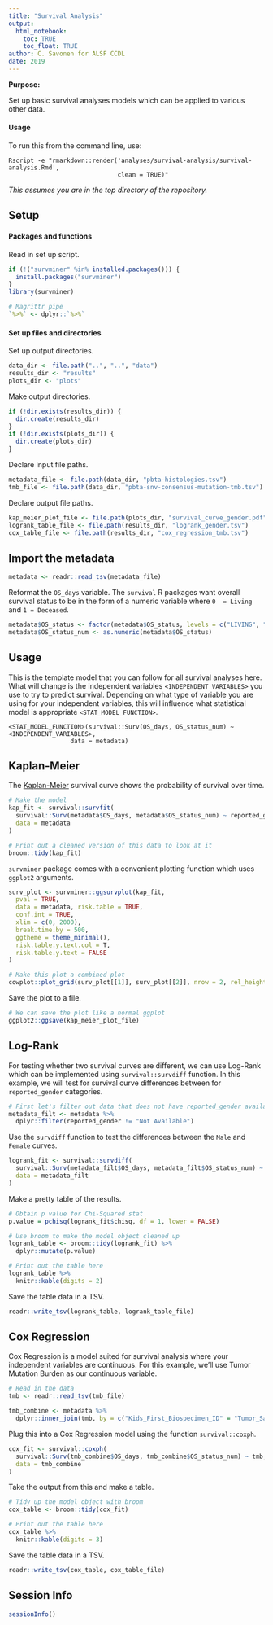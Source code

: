 ```yaml
---
title: "Survival Analysis"
output: 
  html_notebook:
    toc: TRUE
    toc_float: TRUE
author: C. Savonen for ALSF CCDL
date: 2019
---
```


**Purpose:** 

Set up basic survival analyses models which can be applied to various other data. 

#### Usage

To run this from the command line, use:
```
Rscript -e "rmarkdown::render('analyses/survival-analysis/survival-analysis.Rmd', 
                              clean = TRUE)" 
```

_This assumes you are in the top directory of the repository._

## Setup

#### Packages and functions

Read in set up script.

```r
if (!("survminer" %in% installed.packages())) {
  install.packages("survminer")
}
library(survminer)

# Magrittr pipe
`%>%` <- dplyr::`%>%`
```

#### Set up files and directories

Set up output directories. 

```r
data_dir <- file.path("..", "..", "data")
results_dir <- "results"
plots_dir <- "plots"
```

Make output directories.

```r
if (!dir.exists(results_dir)) {
  dir.create(results_dir)
}
if (!dir.exists(plots_dir)) {
  dir.create(plots_dir)
}
```

Declare input file paths. 

```r
metadata_file <- file.path(data_dir, "pbta-histologies.tsv")
tmb_file <- file.path(data_dir, "pbta-snv-consensus-mutation-tmb.tsv")
```

Declare output file paths. 

```r
kap_meier_plot_file <- file.path(plots_dir, "survival_curve_gender.pdf")
logrank_table_file <- file.path(results_dir, "logrank_gender.tsv")
cox_table_file <- file.path(results_dir, "cox_regression_tmb.tsv")
```

## Import the metadata

```r
metadata <- readr::read_tsv(metadata_file)
```

Reformat the `OS_days` variable. 
The `survival` R packages want overall survival status to be in the form of a 
numeric variable where `0  = Living` and `1 = Deceased`. 

```r
metadata$OS_status <- factor(metadata$OS_status, levels = c("LIVING", "DECEASED"))
metadata$OS_status_num <- as.numeric(metadata$OS_status)
```

## Usage 

This is the template model that you can follow for all survival analyses here. 
What will change is the independent variables `<INDEPENDENT_VARIABLES>` you use 
to try to predict survival. 
Depending on what type of variable you are using for your independent variables, 
this will influence what statistical model is appropriate `<STAT_MODEL_FUNCTION>`.

```
<STAT_MODEL_FUNCTION>(survival::Surv(OS_days, OS_status_num) ~ <INDEPENDENT_VARIABLES>,
                 data = metadata)
```

## Kaplan-Meier

The [Kaplan-Meier](https://www.ncbi.nlm.nih.gov/pmc/articles/PMC3059453/) 
survival curve shows the probability of survival over time.

```r
# Make the model
kap_fit <- survival::survfit(
  survival::Surv(metadata$OS_days, metadata$OS_status_num) ~ reported_gender,
  data = metadata
)

# Print out a cleaned version of this data to look at it
broom::tidy(kap_fit)
```

`survminer` package comes with a convenient plotting function which uses `ggplot2`
arguments. 

```r
surv_plot <- survminer::ggsurvplot(kap_fit,
  pval = TRUE, 
  data = metadata, risk.table = TRUE,
  conf.int = TRUE,
  xlim = c(0, 2000),
  break.time.by = 500,
  ggtheme = theme_minimal(),
  risk.table.y.text.col = T,
  risk.table.y.text = FALSE
)

# Make this plot a combined plot
cowplot::plot_grid(surv_plot[[1]], surv_plot[[2]], nrow = 2, rel_heights = c(2.5, 1))
```

Save the plot to a file. 

```r
# We can save the plot like a normal ggplot
ggplot2::ggsave(kap_meier_plot_file)
```

## Log-Rank 

For testing whether two survival curves are different, we can use Log-Rank which
can be implemented using `survival::survdiff` function. 
In this example, we will test for survival curve differences between for 
`reported_gender` categories. 

```r
# First let's filter out data that does not have reported_gender available
metadata_filt <- metadata %>%
  dplyr::filter(reported_gender != "Not Available")
```

Use the `survdiff` function to test the differences between the `Male` and `Female` 
curves.

```r
logrank_fit <- survival::survdiff(
  survival::Surv(metadata_filt$OS_days, metadata_filt$OS_status_num) ~ reported_gender,
  data = metadata_filt
)
```

Make a pretty table of the results.

```r
# Obtain p value for Chi-Squared stat
p.value = pchisq(logrank_fit$chisq, df = 1, lower = FALSE)

# Use broom to make the model object cleaned up
logrank_table <- broom::tidy(logrank_fit) %>% 
  dplyr::mutate(p.value)

# Print out the table here
logrank_table %>%
  knitr::kable(digits = 2)
```

Save the table data in a TSV.  

```r
readr::write_tsv(logrank_table, logrank_table_file)
```

## Cox Regression 

Cox Regression is a model suited for survival analysis where your independent 
variables are continuous. 
For this example, we'll use Tumor Mutation Burden as our continuous variable. 

```r
# Read in the data
tmb <- readr::read_tsv(tmb_file)
```

```r
tmb_combine <- metadata %>%
  dplyr::inner_join(tmb, by = c("Kids_First_Biospecimen_ID" = "Tumor_Sample_Barcode"))
```

Plug this into a Cox Regression model using the function `survival::coxph`. 

```r
cox_fit <- survival::coxph(
  survival::Surv(tmb_combine$OS_days, tmb_combine$OS_status_num) ~ tmb,
  data = tmb_combine
)
```

Take the output from this and make a table. 

```r
# Tidy up the model object with broom
cox_table <- broom::tidy(cox_fit) 

# Print out the table here
cox_table %>%
  knitr::kable(digits = 3)
```

Save the table data in a TSV.  

```r
readr::write_tsv(cox_table, cox_table_file)
```

## Session Info

```r
sessionInfo()
```
